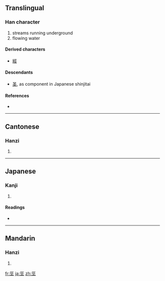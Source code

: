 {{also|圣}}
==Translingual==

===Han character===
{{Han char|rn=47|rad=巛|as=04|sn=7|four=1010<sub>1</sub>|canj=一女女一 (MVVM)}}

# streams running underground
# flowing water

====Derived characters====
{{rfc-header|Derived characters|lang=mul}}
* [[經]]

====Descendants====
* [[圣]], as component in Japanese shinjitai

====References====
* {{Han ref|kx=0324.070|dkj=08681|dj=0624.140|hdz=10412.070|uh=5DE0|ud=24032|bh=CACA|bd=51914}}

----

==Cantonese==

===Hanzi===
{{yue-hanzi|jyut=|y=ging1}}

# {{defn|Cantonese|sort=巛04}}

----

==Japanese==

===Kanji===
{{ja-kanji|grade=|rs=巛04}}

# {{defn|Japanese|sort=巛04}}

====Readings====
* {{ja-readings|on=[[けい]] (kei), [[きょう]] (kyō)|kun=}}

----

==Mandarin==

===Hanzi===
{{cmn-hanzi|pin=[[jīng]] ([[jing1]])|wg=ching<sup>1</sup>}}

# {{defn|Mandarin|sort=巛04}}

[[fr:巠]]
[[ja:巠]]
[[zh:巠]]
